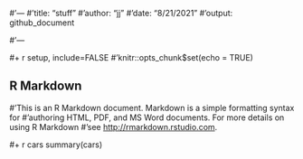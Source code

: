 #'---
#'title: "stuff"
#'author: "jj"
#'date: "8/21/2021"
#'output: github_document  
  
#'---

#+ r setup, include=FALSE
#'knitr::opts_chunk$set(echo = TRUE)


## R Markdown

#'This is an R Markdown document. Markdown is a simple formatting syntax for #'authoring HTML, PDF, and MS Word documents. For more details on using R Markdown #'see <http://rmarkdown.rstudio.com>.

#+ r cars
summary(cars)

